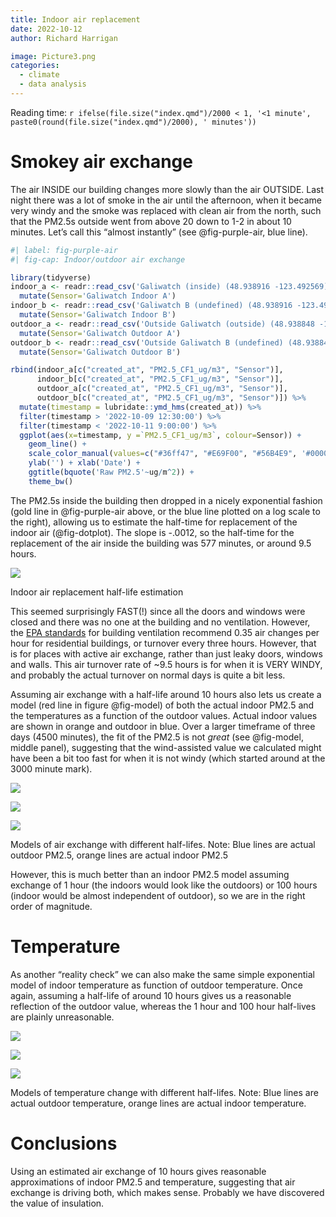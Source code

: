 ```yaml
---
title: Indoor air replacement
date: 2022-10-12
author: Richard Harrigan

image: Picture3.png
categories:
  - climate
  - data analysis
---
```


Reading time: `r ifelse(file.size("index.qmd")/2000 < 1, '<1 minute', paste0(round(file.size("index.qmd")/2000), ' minutes'))`

# Smokey air exchange

The air INSIDE our building changes more slowly than the air OUTSIDE. Last night there was a lot of smoke in the air until the afternoon, when it became very windy and the smoke was replaced with clean air from the north, such that the PM2.5s  outside went from above 20 down to 1-2 in about 10 minutes.  Let’s call this “almost instantly” (see @fig-purple-air, blue line).


```r
#| label: fig-purple-air 
#| fig-cap: Indoor/outdoor air exchange

library(tidyverse)
indoor_a <- readr::read_csv('Galiwatch (inside) (48.938916 -123.492569) Primary Real Time 10_09_2022 10_12_2022.csv') %>%
  mutate(Sensor='Galiwatch Indoor A')
indoor_b <- readr::read_csv('Galiwatch B (undefined) (48.938916 -123.492569) Primary Real Time 10_09_2022 10_12_2022.csv') %>%
  mutate(Sensor='Galiwatch Indoor B')
outdoor_a <- readr::read_csv('Outside Galiwatch (outside) (48.938848 -123.492938) Primary Real Time 10_09_2022 10_12_2022.csv') %>%
  mutate(Sensor='Galiwatch Outdoor A')
outdoor_b <- readr::read_csv('Outside Galiwatch B (undefined) (48.938848 -123.492938) Primary Real Time 10_09_2022 10_12_2022.csv') %>%
  mutate(Sensor='Galiwatch Outdoor B')

rbind(indoor_a[c("created_at", "PM2.5_CF1_ug/m3", "Sensor")],
      indoor_b[c("created_at", "PM2.5_CF1_ug/m3", "Sensor")],
      outdoor_a[c("created_at", "PM2.5_CF1_ug/m3", "Sensor")],
      outdoor_b[c("created_at", "PM2.5_CF1_ug/m3", "Sensor")]) %>%
  mutate(timestamp = lubridate::ymd_hms(created_at)) %>%
  filter(timestamp > '2022-10-09 12:30:00') %>%
  filter(timestamp < '2022-10-11 9:00:00') %>%
  ggplot(aes(x=timestamp, y =`PM2.5_CF1_ug/m3`, colour=Sensor)) +
    geom_line() +
    scale_color_manual(values=c("#36ff47", "#E69F00", "#56B4E9", '#000000')) + 
    ylab('') + xlab('Date') + 
    ggtitle(bquote('Raw PM2.5'~ug/m^2)) +
    theme_bw()
```


The PM2.5s inside the building then dropped in a nicely exponential fashion (gold line in @fig-purple-air above, or the blue line plotted on a log scale to the right), allowing us to estimate the half-time for replacement of the indoor air (@fig-dotplot). The slope is -.0012, so the half-time for the replacement of the air inside the building was 577 minutes, or around 9.5 hours.

::: {#fig-dotplot}

![](Picture2.png)

Indoor air replacement half-life estimation
:::


This seemed surprisingly FAST(!) since all the doors and windows were closed and there was no one at the building and no ventilation.  However, the [EPA standards](https://www.epa.gov/indoor-air-quality-iaq/how-much-ventilation-do-i-need-my-home-improve-indoor-air-quality) for building ventilation recommend 0.35 air changes per hour for residential buildings, or turnover every three hours.   However, that is for places with active air exchange, rather than just leaky doors, windows and walls.
This air turnover rate of ~9.5 hours is for when it is VERY WINDY, and probably the actual turnover on normal days is quite a bit less.

Assuming air exchange with a half-life around 10 hours also lets us create a model (red line in figure @fig-model) of both the actual indoor PM2.5 and the temperatures as a function of the outdoor values.  Actual indoor values are shown in orange and outdoor in blue. Over a larger timeframe of three days (4500 minutes), the fit of the PM2.5 is not *great* (see @fig-model, middle panel), suggesting that the wind-assisted value we calculated might have been a bit too fast for when it is not windy (which started around at the 3000 minute mark).


::: {#fig-model layout-ncol=3}

![](Picture3.png)

![](Picture4.png)

![](Picture5.png)


Models of air exchange with different half-lifes. Note: Blue lines are actual outdoor PM2.5, orange lines are actual indoor PM2.5
:::


However, this is much better than an indoor PM2.5 model assuming exchange of 1 hour (the indoors would look like the outdoors) or 100 hours (indoor would be almost independent of outdoor), so we are in the right order of magnitude.

# Temperature

As another "reality check" we can also make the same simple exponential model of indoor temperature as function of outdoor temperature.  Once again, assuming a half-life of around 10 hours gives us a reasonable reflection of the outdoor value, whereas the 1 hour and 100 hour half-lives are plainly unreasonable. 

::: {#fig-model layout-ncol=3}

![](Picture6.png)

![](Picture7.png)

![](Picture8.png)


Models of temperature change with different half-lifes. Note: Blue lines are actual outdoor temperature, orange lines are actual indoor temperature.
:::
   

# Conclusions

Using an estimated air exchange of 10 hours gives reasonable approximations of indoor PM2.5 and temperature, suggesting that air exchange is driving both, which makes sense.  Probably we have discovered the value of insulation.



